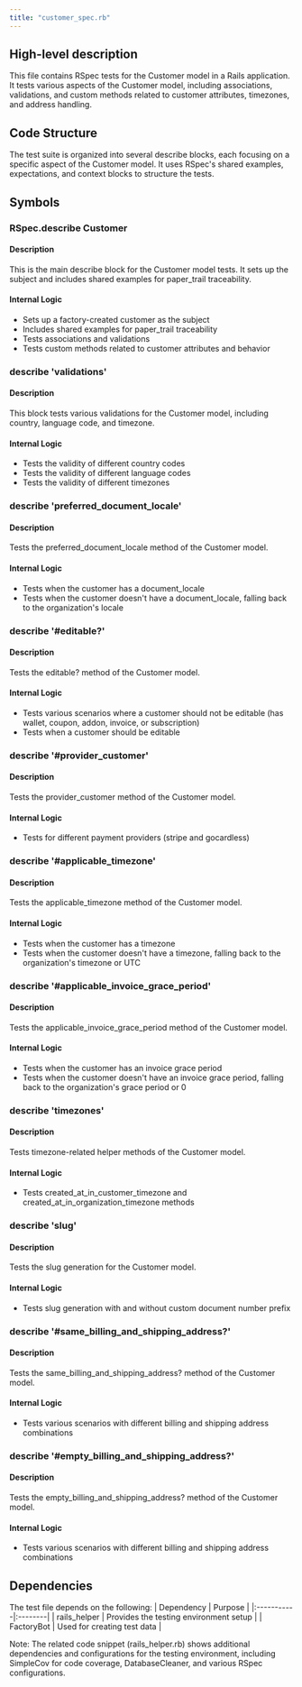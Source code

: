 ```yaml
---
title: "customer_spec.rb"
---
```


## High-level description
This file contains RSpec tests for the Customer model in a Rails application. It tests various aspects of the Customer model, including associations, validations, and custom methods related to customer attributes, timezones, and address handling.

## Code Structure
The test suite is organized into several describe blocks, each focusing on a specific aspect of the Customer model. It uses RSpec's shared examples, expectations, and context blocks to structure the tests.

## Symbols

### RSpec.describe Customer
#### Description
This is the main describe block for the Customer model tests. It sets up the subject and includes shared examples for paper_trail traceability.

#### Internal Logic
- Sets up a factory-created customer as the subject
- Includes shared examples for paper_trail traceability
- Tests associations and validations
- Tests custom methods related to customer attributes and behavior

### describe 'validations'
#### Description
This block tests various validations for the Customer model, including country, language code, and timezone.

#### Internal Logic
- Tests the validity of different country codes
- Tests the validity of different language codes
- Tests the validity of different timezones

### describe 'preferred_document_locale'
#### Description
Tests the preferred_document_locale method of the Customer model.

#### Internal Logic
- Tests when the customer has a document_locale
- Tests when the customer doesn't have a document_locale, falling back to the organization's locale

### describe '#editable?'
#### Description
Tests the editable? method of the Customer model.

#### Internal Logic
- Tests various scenarios where a customer should not be editable (has wallet, coupon, addon, invoice, or subscription)
- Tests when a customer should be editable

### describe '#provider_customer'
#### Description
Tests the provider_customer method of the Customer model.

#### Internal Logic
- Tests for different payment providers (stripe and gocardless)

### describe '#applicable_timezone'
#### Description
Tests the applicable_timezone method of the Customer model.

#### Internal Logic
- Tests when the customer has a timezone
- Tests when the customer doesn't have a timezone, falling back to the organization's timezone or UTC

### describe '#applicable_invoice_grace_period'
#### Description
Tests the applicable_invoice_grace_period method of the Customer model.

#### Internal Logic
- Tests when the customer has an invoice grace period
- Tests when the customer doesn't have an invoice grace period, falling back to the organization's grace period or 0

### describe 'timezones'
#### Description
Tests timezone-related helper methods of the Customer model.

#### Internal Logic
- Tests created_at_in_customer_timezone and created_at_in_organization_timezone methods

### describe 'slug'
#### Description
Tests the slug generation for the Customer model.

#### Internal Logic
- Tests slug generation with and without custom document number prefix

### describe '#same_billing_and_shipping_address?'
#### Description
Tests the same_billing_and_shipping_address? method of the Customer model.

#### Internal Logic
- Tests various scenarios with different billing and shipping address combinations

### describe '#empty_billing_and_shipping_address?'
#### Description
Tests the empty_billing_and_shipping_address? method of the Customer model.

#### Internal Logic
- Tests various scenarios with different billing and shipping address combinations

## Dependencies
The test file depends on the following:
| Dependency | Purpose |
|:-----------|:--------|
| rails_helper | Provides the testing environment setup |
| FactoryBot | Used for creating test data |

Note: The related code snippet (rails_helper.rb) shows additional dependencies and configurations for the testing environment, including SimpleCov for code coverage, DatabaseCleaner, and various RSpec configurations.